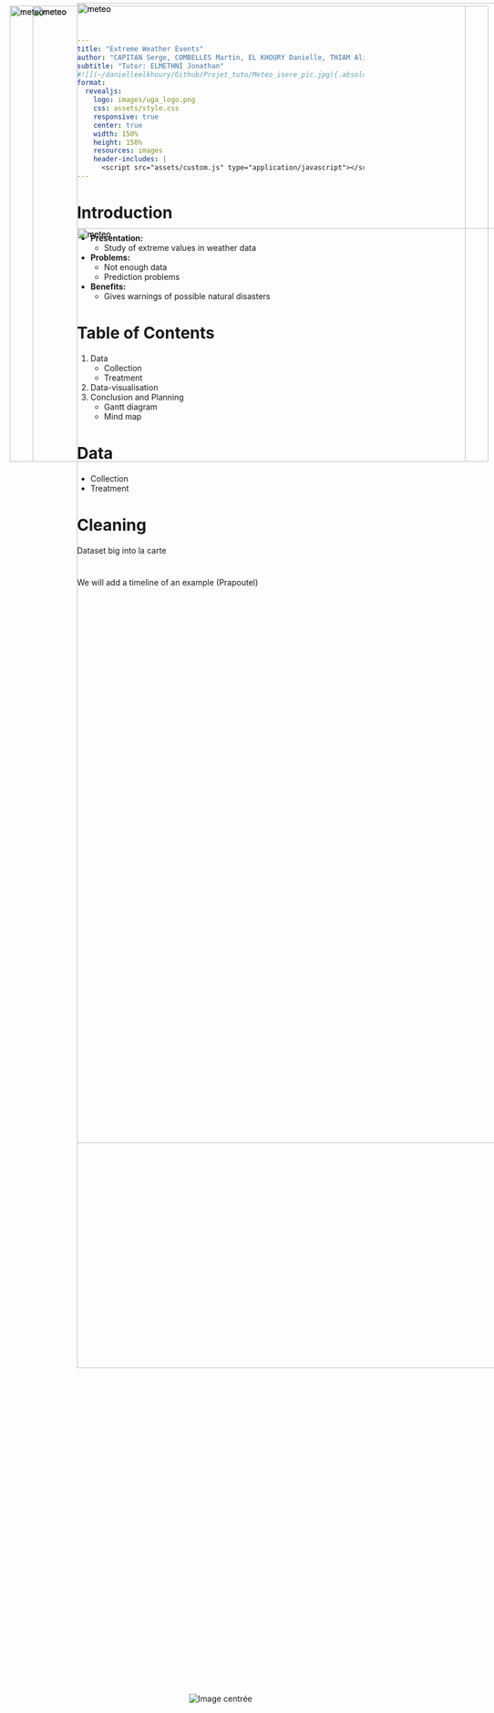 ```yaml
---
title: "Extreme Weather Events"
author: "CAPITAN Serge, COMBELLES Martin, EL KHOURY Danielle, THIAM Alioune  Badara"
subtitle: "Tutor: ELMETHNI Jonathan"
#![](~/danielleelkhoury/Github/Projet_tuto/Meteo_isere_pic.jpg){.absolute top=200 left=0 width="350" height="300"}
format:
  revealjs:
    logo: images/uga_logo.png
    css: assets/style.css
    responsive: true
    center: true
    width: 150%
    height: 150%
    resources: images
    header-includes: |
      <script src="assets/custom.js" type="application/javascript"></script>
---
```


# Introduction
- **Presentation:** 
  - Study of extreme values in weather data

  <div style="position: absolute; top: 10px; right: 10px;"> <img src="images/Meteo_isere_pic.jpg" alt="meteo" style="width: 800px;"> </div>

- **Problems:** 
  - Not enough data
  - Prediction problems

- **Benefits:** 
  - Gives warnings of possible natural disasters


# Table of Contents
::: {.incremental}
1. Data
   - Collection
   - Treatment
2. Data-visualisation
3. Conclusion and Planning
   - Gantt diagram
   - Mind map
::: 


# Data
 - Collection
 - Treatment

#
<div style="position: absolute; top: 5px;"> <img src="images/meteo_france.png" alt="meteo" style="width: 2000px;"> </div>
<div style="position: absolute; top: 400px;"> <img src="images/diff_datasets.png" alt="meteo" style="width: 2000px;"> </div>


#

<div style="position: absolute; top: 5px;"> <img src="images/meteo_france.png" alt="meteo" style="width: 2000px;"> </div>
<div style="position: absolute; top: 400px;"> <img src="images/correct_dataset.png" alt="meteo" style="width: 2000px;"> </div>


# Cleaning
Dataset big into la carte

# 
We will add a timeline of an example (Prapoutel)
<div style="display: flex; justify-content: center; align-items: center; height: 100%;"> <img src="images/Carte1.png" alt="Image centrée" style="max-width: 50%; max-height: 50%;"> </div>

# rajouter un détail pour chaque carte
<div style="position: absolute; top: 10px; left: 150px;"> <img src="images/Carte2.png" alt="meteo" style="width: 800px;"> </div>

 - pour introduire la suite
exemple of the 2 alpes (stations de ski)

# modifier la carte pour full rouge
<div style="position: absolute; top: 10px; right: 50px;"> <img src="images/Carte3.png" alt="meteo" style="width: 800px;"> </div>



# Type of Maps
- Map cloropethe
- Heat Map

# modelisation with risk card, Modifier la carte chloropèthe

- rajouter explication
<div style="position: absolute; top: 10px; left: 150px;"> <img src="images/map_cloropethe.jpg" alt="meteo" style="width: 800px;"> </div>

 - interpolation des données

  <div style="position: absolute; top: 10px; right: 50px;"> <img src="images/HeatMap.png" alt="meteo" style="width: 800px;"> </div>

 - travail sur les coordonnées

# Planning of the project
**What do we already have done ?**
<br>
Understanding of the subject and first view of the dataset
ajouter première réunion, mettre des majuscules
<div style="display: flex; flex-direction: column; justify-content: center; align-items: center; height: 100%;">
  <figure style="text-align: center;">
    <img src="images/gantt1.png" alt="meteo" style="width: 700px;">
    <figcaption>Work already done</figcaption>
  </figure>
</div>

# Planning of the project
**What's next ?**
<br>
First analyses and modelisation. Creation of the Shiny app
<div style="display: flex; flex-direction: column; justify-content: center; align-items: center; height: 100%;">
  <figure style="text-align: center;">
    <img src="images/gantt2.png" alt="meteo" style="width: 900px;">
    <figcaption>Next stages of the project</figcaption>
  </figure>
</div>


# Project's mind map
corriger carte mentale
extreme value
maxima
modelisation of maxima
modelisation on excess data
prediction à la place d'interpolation
détail des maps dans la bulle
<div style="display: flex; flex-direction: column; justify-content: center; align-items: center; height: 100%;">
  <figure style="text-align: center;">
    <img src="images/ccl.png" alt="meteo" style="width: 1500px;">
  </figure>
</div>



# Tools
 - R et Rshiny
 - geojson
 - qmd
 - packages : liste 
 - livre
 - meteofrance

# Merci à tous
